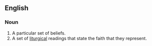 ==English==

===Noun===
#A particular set of beliefs.
#A set of [[liturgical]] readings that state the faith that they represent.